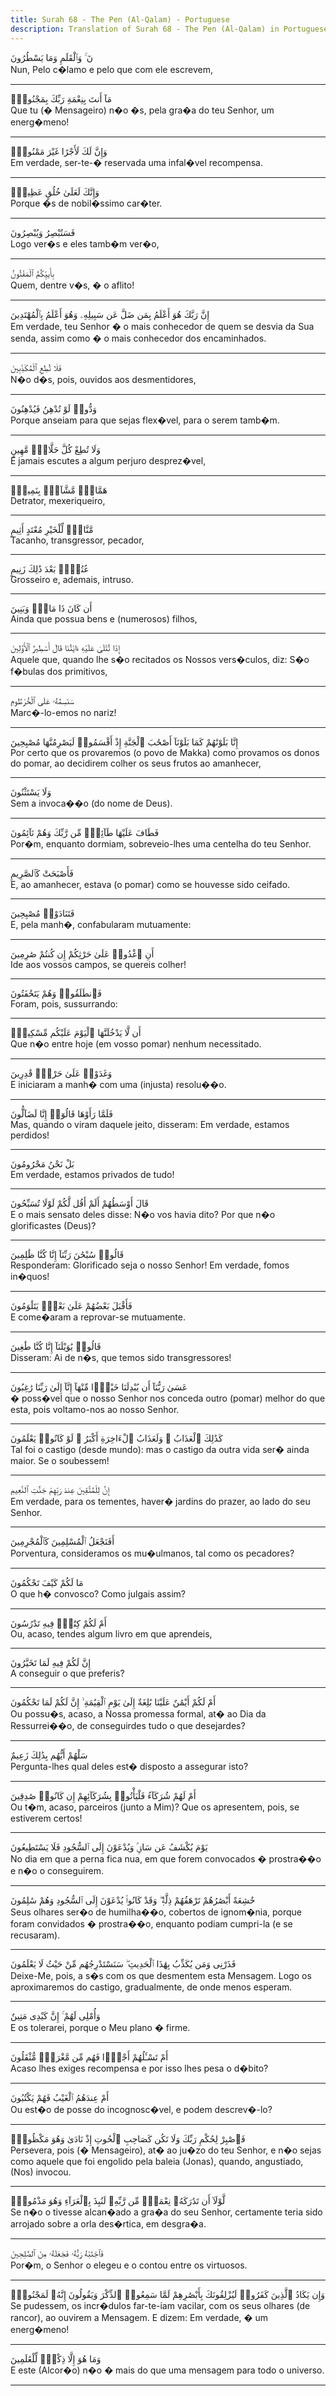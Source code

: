 ```yaml
---
title: Surah 68 - The Pen (Al-Qalam) - Portuguese
description: Translation of Surah 68 - The Pen (Al-Qalam) in Portuguese
---
```





<Aside type="quran" title="1">
نٓ ۚ وَٱلْقَلَمِ وَمَا يَسْطُرُونَ
</Aside>

<Aside type="reference" title="1">
Nun, Pelo c�lamo e pelo que com ele escrevem,
</Aside>

---

<Aside type="quran" title="2">
مَآ أَنتَ بِنِعْمَةِ رَبِّكَ بِمَجْنُونٍۢ
</Aside>

<Aside type="reference" title="2">
Que tu (� Mensageiro) n�o �s, pela gra�a do teu Senhor, um energ�meno!
</Aside>

---

<Aside type="quran" title="3">
وَإِنَّ لَكَ لَأَجْرًا غَيْرَ مَمْنُونٍۢ
</Aside>

<Aside type="reference" title="3">
Em verdade, ser-te-� reservada uma infal�vel recompensa.
</Aside>

---

<Aside type="quran" title="4">
وَإِنَّكَ لَعَلَىٰ خُلُقٍ عَظِيمٍۢ
</Aside>

<Aside type="reference" title="4">
Porque �s de nobil�ssimo car�ter.
</Aside>

---

<Aside type="quran" title="5">
فَسَتُبْصِرُ وَيُبْصِرُونَ
</Aside>

<Aside type="reference" title="5">
Logo ver�s e eles tamb�m ver�o,
</Aside>

---

<Aside type="quran" title="6">
بِأَييِّكُمُ ٱلْمَفْتُونُ
</Aside>

<Aside type="reference" title="6">
Quem, dentre v�s, � o aflito!
</Aside>

---

<Aside type="quran" title="7">
إِنَّ رَبَّكَ هُوَ أَعْلَمُ بِمَن ضَلَّ عَن سَبِيلِهِۦ وَهُوَ أَعْلَمُ بِٱلْمُهْتَدِينَ
</Aside>

<Aside type="reference" title="7">
Em verdade, teu Senhor � o mais conhecedor de quem se desvia da Sua senda, assim como � o mais conhecedor dos encaminhados.
</Aside>

---

<Aside type="quran" title="8">
فَلَا تُطِعِ ٱلْمُكَذِّبِينَ
</Aside>

<Aside type="reference" title="8">
N�o d�s, pois, ouvidos aos desmentidores,
</Aside>

---

<Aside type="quran" title="9">
وَدُّوا۟ لَوْ تُدْهِنُ فَيُدْهِنُونَ
</Aside>

<Aside type="reference" title="9">
Porque anseiam para que sejas flex�vel, para o serem tamb�m.
</Aside>

---

<Aside type="quran" title="10">
وَلَا تُطِعْ كُلَّ حَلَّافٍۢ مَّهِينٍ
</Aside>

<Aside type="reference" title="10">
E jamais escutes a algum perjuro desprez�vel,
</Aside>

---

<Aside type="quran" title="11">
هَمَّازٍۢ مَّشَّآءٍۭ بِنَمِيمٍۢ
</Aside>

<Aside type="reference" title="11">
Detrator, mexeriqueiro,
</Aside>

---

<Aside type="quran" title="12">
مَّنَّاعٍۢ لِّلْخَيْرِ مُعْتَدٍ أَثِيمٍ
</Aside>

<Aside type="reference" title="12">
Tacanho, transgressor, pecador,
</Aside>

---

<Aside type="quran" title="13">
عُتُلٍّۭ بَعْدَ ذَٰلِكَ زَنِيمٍ
</Aside>

<Aside type="reference" title="13">
Grosseiro e, ademais, intruso.
</Aside>

---

<Aside type="quran" title="14">
أَن كَانَ ذَا مَالٍۢ وَبَنِينَ
</Aside>

<Aside type="reference" title="14">
Ainda que possua bens e (numerosos) filhos,
</Aside>

---

<Aside type="quran" title="15">
إِذَا تُتْلَىٰ عَلَيْهِ ءَايَٰتُنَا قَالَ أَسَٰطِيرُ ٱلْأَوَّلِينَ
</Aside>

<Aside type="reference" title="15">
Aquele que, quando lhe s�o recitados os Nossos vers�culos, diz: S�o f�bulas dos primitivos,
</Aside>

---

<Aside type="quran" title="16">
سَنَسِمُهُۥ عَلَى ٱلْخُرْطُومِ
</Aside>

<Aside type="reference" title="16">
Marc�-lo-emos no nariz!
</Aside>

---

<Aside type="quran" title="17">
إِنَّا بَلَوْنَٰهُمْ كَمَا بَلَوْنَآ أَصْحَٰبَ ٱلْجَنَّةِ إِذْ أَقْسَمُوا۟ لَيَصْرِمُنَّهَا مُصْبِحِينَ
</Aside>

<Aside type="reference" title="17">
Por certo que os provaremos (o povo de Makka) como provamos os donos do pomar, ao decidirem colher os seus frutos ao amanhecer,
</Aside>

---

<Aside type="quran" title="18">
وَلَا يَسْتَثْنُونَ
</Aside>

<Aside type="reference" title="18">
Sem a invoca��o (do nome de Deus).
</Aside>

---

<Aside type="quran" title="19">
فَطَافَ عَلَيْهَا طَآئِفٌۭ مِّن رَّبِّكَ وَهُمْ نَآئِمُونَ
</Aside>

<Aside type="reference" title="19">
Por�m, enquanto dormiam, sobreveio-lhes uma centelha do teu Senhor.
</Aside>

---

<Aside type="quran" title="20">
فَأَصْبَحَتْ كَٱلصَّرِيمِ
</Aside>

<Aside type="reference" title="20">
E, ao amanhecer, estava (o pomar) como se houvesse sido ceifado.
</Aside>

---

<Aside type="quran" title="21">
فَتَنَادَوْا۟ مُصْبِحِينَ
</Aside>

<Aside type="reference" title="21">
E, pela manh�, confabularam mutuamente:
</Aside>

---

<Aside type="quran" title="22">
أَنِ ٱغْدُوا۟ عَلَىٰ حَرْثِكُمْ إِن كُنتُمْ صَٰرِمِينَ
</Aside>

<Aside type="reference" title="22">
Ide aos vossos campos, se quereis colher!
</Aside>

---

<Aside type="quran" title="23">
فَٱنطَلَقُوا۟ وَهُمْ يَتَخَٰفَتُونَ
</Aside>

<Aside type="reference" title="23">
Foram, pois, sussurrando:
</Aside>

---

<Aside type="quran" title="24">
أَن لَّا يَدْخُلَنَّهَا ٱلْيَوْمَ عَلَيْكُم مِّسْكِينٌۭ
</Aside>

<Aside type="reference" title="24">
Que n�o entre hoje (em vosso pomar) nenhum necessitado.
</Aside>

---

<Aside type="quran" title="25">
وَغَدَوْا۟ عَلَىٰ حَرْدٍۢ قَٰدِرِينَ
</Aside>

<Aside type="reference" title="25">
E iniciaram a manh� com uma (injusta) resolu��o.
</Aside>

---

<Aside type="quran" title="26">
فَلَمَّا رَأَوْهَا قَالُوٓا۟ إِنَّا لَضَآلُّونَ
</Aside>

<Aside type="reference" title="26">
Mas, quando o viram daquele jeito, disseram: Em verdade, estamos perdidos!
</Aside>

---

<Aside type="quran" title="27">
بَلْ نَحْنُ مَحْرُومُونَ
</Aside>

<Aside type="reference" title="27">
Em verdade, estamos privados de tudo!
</Aside>

---

<Aside type="quran" title="28">
قَالَ أَوْسَطُهُمْ أَلَمْ أَقُل لَّكُمْ لَوْلَا تُسَبِّحُونَ
</Aside>

<Aside type="reference" title="28">
E o mais sensato deles disse: N�o vos havia dito? Por que n�o glorificastes (Deus)?
</Aside>

---

<Aside type="quran" title="29">
قَالُوا۟ سُبْحَٰنَ رَبِّنَآ إِنَّا كُنَّا ظَٰلِمِينَ
</Aside>

<Aside type="reference" title="29">
Responderam: Glorificado seja o nosso Senhor! Em verdade, fomos in�quos!
</Aside>

---

<Aside type="quran" title="30">
فَأَقْبَلَ بَعْضُهُمْ عَلَىٰ بَعْضٍۢ يَتَلَٰوَمُونَ
</Aside>

<Aside type="reference" title="30">
E come�aram a reprovar-se mutuamente.
</Aside>

---

<Aside type="quran" title="31">
قَالُوا۟ يَٰوَيْلَنَآ إِنَّا كُنَّا طَٰغِينَ
</Aside>

<Aside type="reference" title="31">
Disseram: Ai de n�s, que temos sido transgressores!
</Aside>

---

<Aside type="quran" title="32">
عَسَىٰ رَبُّنَآ أَن يُبْدِلَنَا خَيْرًۭا مِّنْهَآ إِنَّآ إِلَىٰ رَبِّنَا رَٰغِبُونَ
</Aside>

<Aside type="reference" title="32">
� poss�vel que o nosso Senhor nos conceda outro (pomar) melhor do que esta, pois voltamo-nos ao nosso Senhor.
</Aside>

---

<Aside type="quran" title="33">
كَذَٰلِكَ ٱلْعَذَابُ ۖ وَلَعَذَابُ ٱلْءَاخِرَةِ أَكْبَرُ ۚ لَوْ كَانُوا۟ يَعْلَمُونَ
</Aside>

<Aside type="reference" title="33">
Tal foi o castigo (desde mundo): mas o castigo da outra vida ser� ainda maior. Se o soubessem!
</Aside>

---

<Aside type="quran" title="34">
إِنَّ لِلْمُتَّقِينَ عِندَ رَبِّهِمْ جَنَّٰتِ ٱلنَّعِيمِ
</Aside>

<Aside type="reference" title="34">
Em verdade, para os tementes, haver� jardins do prazer, ao lado do seu Senhor.
</Aside>

---

<Aside type="quran" title="35">
أَفَنَجْعَلُ ٱلْمُسْلِمِينَ كَٱلْمُجْرِمِينَ
</Aside>

<Aside type="reference" title="35">
Porventura, consideramos os mu�ulmanos, tal como os pecadores?
</Aside>

---

<Aside type="quran" title="36">
مَا لَكُمْ كَيْفَ تَحْكُمُونَ
</Aside>

<Aside type="reference" title="36">
O que h� convosco? Como julgais assim?
</Aside>

---

<Aside type="quran" title="37">
أَمْ لَكُمْ كِتَٰبٌۭ فِيهِ تَدْرُسُونَ
</Aside>

<Aside type="reference" title="37">
Ou, acaso, tendes algum livro em que aprendeis,
</Aside>

---

<Aside type="quran" title="38">
إِنَّ لَكُمْ فِيهِ لَمَا تَخَيَّرُونَ
</Aside>

<Aside type="reference" title="38">
A conseguir o que preferis?
</Aside>

---

<Aside type="quran" title="39">
أَمْ لَكُمْ أَيْمَٰنٌ عَلَيْنَا بَٰلِغَةٌ إِلَىٰ يَوْمِ ٱلْقِيَٰمَةِ ۙ إِنَّ لَكُمْ لَمَا تَحْكُمُونَ
</Aside>

<Aside type="reference" title="39">
Ou possu�s, acaso, a Nossa promessa formal, at� ao Dia da Ressurrei��o, de conseguirdes tudo o que desejardes?
</Aside>

---

<Aside type="quran" title="40">
سَلْهُمْ أَيُّهُم بِذَٰلِكَ زَعِيمٌ
</Aside>

<Aside type="reference" title="40">
Pergunta-lhes qual deles est� disposto a assegurar isto?
</Aside>

---

<Aside type="quran" title="41">
أَمْ لَهُمْ شُرَكَآءُ فَلْيَأْتُوا۟ بِشُرَكَآئِهِمْ إِن كَانُوا۟ صَٰدِقِينَ
</Aside>

<Aside type="reference" title="41">
Ou t�m, acaso, parceiros (junto a Mim)? Que os apresentem, pois, se estiverem certos!
</Aside>

---

<Aside type="quran" title="42">
يَوْمَ يُكْشَفُ عَن سَاقٍۢ وَيُدْعَوْنَ إِلَى ٱلسُّجُودِ فَلَا يَسْتَطِيعُونَ
</Aside>

<Aside type="reference" title="42">
No dia em que a perna fica nua, em que forem convocados � prostra��o e n�o o conseguirem.
</Aside>

---

<Aside type="quran" title="43">
خَٰشِعَةً أَبْصَٰرُهُمْ تَرْهَقُهُمْ ذِلَّةٌۭ ۖ وَقَدْ كَانُوا۟ يُدْعَوْنَ إِلَى ٱلسُّجُودِ وَهُمْ سَٰلِمُونَ
</Aside>

<Aside type="reference" title="43">
Seus olhares ser�o de humilha��o, cobertos de ignom�nia, porque foram convidados � prostra��o, enquanto podiam cumpri-la (e se recusaram).
</Aside>

---

<Aside type="quran" title="44">
فَذَرْنِى وَمَن يُكَذِّبُ بِهَٰذَا ٱلْحَدِيثِ ۖ سَنَسْتَدْرِجُهُم مِّنْ حَيْثُ لَا يَعْلَمُونَ
</Aside>

<Aside type="reference" title="44">
Deixe-Me, pois, a s�s com os que desmentem esta Mensagem. Logo os aproximaremos do castigo, gradualmente, de onde menos esperam.
</Aside>

---

<Aside type="quran" title="45">
وَأُمْلِى لَهُمْ ۚ إِنَّ كَيْدِى مَتِينٌ
</Aside>

<Aside type="reference" title="45">
E os tolerarei, porque o Meu plano � firme.
</Aside>

---

<Aside type="quran" title="46">
أَمْ تَسْـَٔلُهُمْ أَجْرًۭا فَهُم مِّن مَّغْرَمٍۢ مُّثْقَلُونَ
</Aside>

<Aside type="reference" title="46">
Acaso lhes exiges recompensa e por isso lhes pesa o d�bito?
</Aside>

---

<Aside type="quran" title="47">
أَمْ عِندَهُمُ ٱلْغَيْبُ فَهُمْ يَكْتُبُونَ
</Aside>

<Aside type="reference" title="47">
Ou est�o de posse do incognosc�vel, e podem descrev�-lo?
</Aside>

---

<Aside type="quran" title="48">
فَٱصْبِرْ لِحُكْمِ رَبِّكَ وَلَا تَكُن كَصَاحِبِ ٱلْحُوتِ إِذْ نَادَىٰ وَهُوَ مَكْظُومٌۭ
</Aside>

<Aside type="reference" title="48">
Persevera, pois (� Mensageiro), at� ao ju�zo do teu Senhor, e n�o sejas como aquele que foi engolido pela baleia (Jonas), quando, angustiado, (Nos) invocou.
</Aside>

---

<Aside type="quran" title="49">
لَّوْلَآ أَن تَدَٰرَكَهُۥ نِعْمَةٌۭ مِّن رَّبِّهِۦ لَنُبِذَ بِٱلْعَرَآءِ وَهُوَ مَذْمُومٌۭ
</Aside>

<Aside type="reference" title="49">
Se n�o o tivesse alcan�ado a gra�a do seu Senhor, certamente teria sido arrojado sobre a orla des�rtica, em desgra�a.
</Aside>

---

<Aside type="quran" title="50">
فَٱجْتَبَٰهُ رَبُّهُۥ فَجَعَلَهُۥ مِنَ ٱلصَّٰلِحِينَ
</Aside>

<Aside type="reference" title="50">
Por�m, o Senhor o elegeu e o contou entre os virtuosos.
</Aside>

---

<Aside type="quran" title="51">
وَإِن يَكَادُ ٱلَّذِينَ كَفَرُوا۟ لَيُزْلِقُونَكَ بِأَبْصَٰرِهِمْ لَمَّا سَمِعُوا۟ ٱلذِّكْرَ وَيَقُولُونَ إِنَّهُۥ لَمَجْنُونٌۭ
</Aside>

<Aside type="reference" title="51">
Se pudessem, os incr�dulos far-te-iam vacilar, com os seus olhares (de rancor), ao ouvirem a Mensagem.  E dizem: Em verdade, � um energ�meno!
</Aside>

---

<Aside type="quran" title="52">
وَمَا هُوَ إِلَّا ذِكْرٌۭ لِّلْعَٰلَمِينَ
</Aside>

<Aside type="reference" title="52">
E este (Alcor�o) n�o � mais do que uma mensagem para todo o universo.
</Aside>

---
